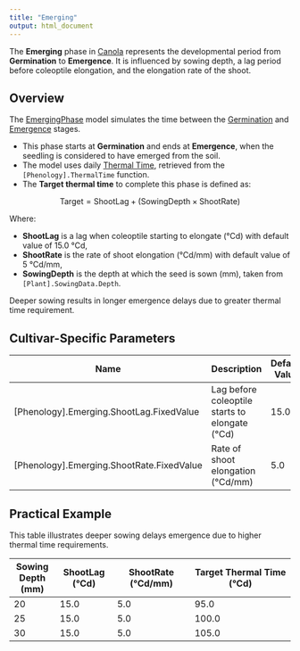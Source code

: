 ```yaml
---
title: "Emerging"
output: html_document
---
```



The **Emerging** phase in [Canola](/docs/Crops/Canola) represents the developmental period from **Germination** to **Emergence**. It is influenced by sowing depth, a lag period before coleoptile elongation, and the elongation rate of the shoot.

## Overview

The [EmergingPhase](/docs/Models/PMF/Phenology/Phases/EmergingPhase.qmd) model simulates the time between the [Germination](/docs/Models/Events.html#PlantGermination) and [Emergence](/docs/Models/Events.html#PlantEmergence) stages.

- This phase starts at **Germination** and ends at **Emergence**, when the seedling is considered to have emerged from the soil.
- The model uses daily [Thermal Time](ThermalTime.qmd), retrieved from the `[Phenology].ThermalTime` function.
- The **Target thermal time** to complete this phase is defined as:


$$
\text{Target} = \text{ShootLag} + (\text{SowingDepth} \times \text{ShootRate})
$$

Where:

- **ShootLag** is a lag when coleoptile starting to elongate (°Cd) with default value of 15.0 °Cd,
- **ShootRate** is the rate of shoot elongation (°Cd/mm) with default value of 5 °Cd/mm,
- **SowingDepth** is the depth at which the seed is sown (mm), taken from `[Plant].SowingData.Depth`.

Deeper sowing results in longer emergence delays due to greater thermal time requirement.

## Cultivar-Specific Parameters

| Name       | Description                                         | Default Value |
|------------|-----------------------------------------------------|---------------|
| [Phenology].Emerging.ShootLag.FixedValue   | Lag before coleoptile starts to elongate (°Cd)      | 15.0          |
| [Phenology].Emerging.ShootRate.FixedValue  | Rate of shoot elongation (°Cd/mm)                   | 5.0           |

## Practical Example

This table illustrates deeper sowing delays emergence due to higher thermal time requirements.


| Sowing Depth (mm) | ShootLag (°Cd) | ShootRate (°Cd/mm) | Target Thermal Time (°Cd) |
|------------|---------------|--------------------|--------------------------|
| 20         | 15.0          | 5.0                | 95.0                     |
| 25         | 15.0          | 5.0                | 100.0                    |
| 30         | 15.0          | 5.0                | 105.0                    |




